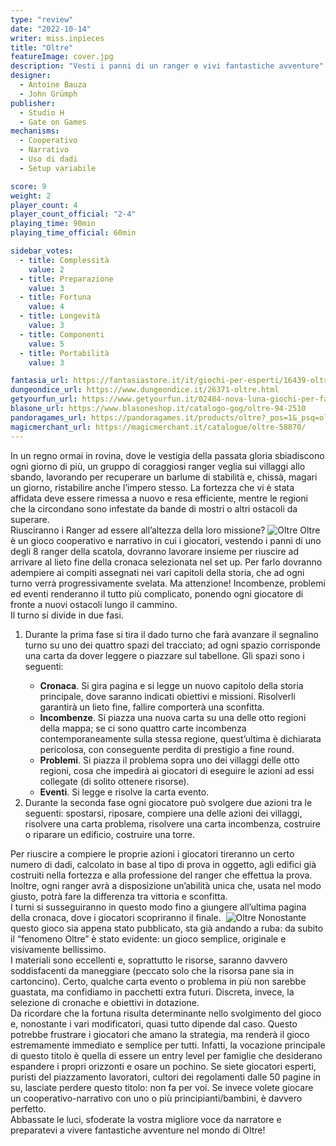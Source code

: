 ```yaml
---
type: "review"
date: "2022-10-14"
writer: miss.inpieces
title: "Oltre"
featureImage: cover.jpg
description: "Vesti i panni di un ranger e vivi fantastiche avventure"
designer:
  - Antoine Bauza
  - John Grümph
publisher:
  - Studio H
  - Gate on Games
mechanisms:
  - Cooperativo
  - Narrativo
  - Uso di dadi
  - Setup variabile

score: 9
weight: 2
player_count: 4
player_count_official: "2-4"
playing_time: 90min
playing_time_official: 60min

sidebar_votes:
  - title: Complessità
    value: 2
  - title: Preparazione
    value: 3
  - title: Fortuna
    value: 4
  - title: Longevità
    value: 3
  - title: Componenti
    value: 5
  - title: Portabilità
    value: 3

fantasia_url: https://fantasiastore.it/it/giochi-per-esperti/16439-oltre.html
dungeondice_url: https://www.dungeondice.it/26371-oltre.html
getyourfun_url: https://www.getyourfun.it/02484-nova-luna-giochi-per-famiglia.html
blasone_url: https://www.blasoneshop.it/catalogo-gog/oltre-94-2510
pandoragames_url: https://pandoragames.it/products/oltre?_pos=1&_psq=oltre&_ss=e&_v=1.0
magicmerchant_url: https://magicmerchant.it/catalogue/oltre-58870/
---
```


<Setting>
  In un regno ormai in rovina, dove le vestigia della passata gloria sbiadiscono
  ogni giorno di più, un gruppo di coraggiosi ranger veglia sui villaggi allo
  sbando, lavorando per recuperare un barlume di stabilità e, chissà, magari un
  giorno, ristabilire anche l’impero stesso. La fortezza che vi è stata affidata
  deve essere rimessa a nuovo e resa efficiente, mentre le regioni che la
  circondano sono infestate da bande di mostri o altri ostacoli da superare.<br/>
  Riusciranno i Ranger ad essere all’altezza della loro missione?

</Setting>

<img src="./game1.jpg" alt="Oltre" />

<Rules>
  Oltre è un gioco cooperativo e narrativo in cui i giocatori, vestendo i panni
  di uno degli 8 ranger della scatola, dovranno lavorare insieme per riuscire ad
  arrivare al lieto fine della cronaca selezionata nel set up. Per farlo
  dovranno adempiere ai compiti assegnati nei vari capitoli della storia, che ad
  ogni turno verrà progressivamente svelata. Ma attenzione! Incombenze, problemi
  ed eventi renderanno il tutto più complicato, ponendo ogni giocatore di fronte
  a nuovi ostacoli lungo il cammino.
  <br />
  Il turno si divide in due fasi.
  <ol>
    <li>
      Durante la prima fase si tira il dado turno che farà avanzare il segnalino
      turno su uno dei quattro spazi del tracciato; ad ogni spazio corrisponde
      una carta da dover leggere o piazzare sul tabellone. Gli spazi sono i
      seguenti:&nbsp;
    </li>
    <ul>
      <li>
        <strong>Cronaca</strong>. Si gira pagina e si legge un nuovo capitolo
        della storia principale, dove saranno indicati obiettivi e missioni.
        Risolverli garantirà un lieto fine, fallire comporterà una sconfitta.
      </li>
      <li>
        <strong>Incombenze</strong>. Si piazza una nuova carta su una delle otto
        regioni della mappa; se ci sono quattro carte incombenza
        contemporaneamente sulla stessa regione, quest’ultima è dichiarata
        pericolosa, con conseguente perdita di prestigio a fine round.
      </li>
      <li>
        <strong>Problemi</strong>. Si piazza il problema sopra uno dei villaggi
        delle otto regioni, cosa che impedirà ai giocatori di eseguire le azioni
        ad essi collegate (di solito ottenere risorse).
      </li>
      <li>
        <strong>Eventi</strong>. Si legge e risolve la carta evento.
        <br />
      </li>
    </ul>
    <li>
      Durante la seconda fase ogni giocatore può svolgere due azioni tra le
      seguenti: spostarsi, riposare, compiere una delle azioni dei villaggi,
      risolvere una carta problema, risolvere una carta incombenza, costruire o
      riparare un edificio, costruire una torre.
      <br />
    </li>
  </ol>
  Per riuscire a compiere le proprie azioni i giocatori tireranno un certo
  numero di dadi, calcolato in base al tipo di prova in oggetto, agli edifici
  già costruiti nella fortezza e alla professione del ranger che effettua la
  prova. Inoltre, ogni ranger avrà a disposizione un’abilità unica che, usata
  nel modo giusto, potrà fare la differenza tra vittoria e sconfitta.
  <br />I turni si susseguiranno in questo modo fino a giungere all’ultima pagina
  della cronaca, dove i giocatori scopriranno il finale.&nbsp;
</Rules>

<img src="./game2.jpg" alt="Oltre" />

<Feedback>
  Nonostante questo gioco sia appena stato pubblicato, sta già andando a ruba:
  da subito il “fenomeno Oltre” è stato evidente: un gioco semplice, originale e
  visivamente bellissimo.&nbsp;
  <br />
  I materiali sono eccellenti e, soprattutto le risorse, saranno davvero
  soddisfacenti da maneggiare (peccato solo che la risorsa pane sia in
  cartoncino). Certo, qualche carta evento o problema in più non sarebbe
  guastata, ma confidiamo in pacchetti extra futuri. Discreta, invece, la
  selezione di cronache e obiettivi in dotazione.
  <br />
  Da ricordare che la fortuna risulta determinante nello svolgimento del gioco
  e, nonostante i vari modificatori, quasi tutto dipende dal caso. Questo
  potrebbe frustrare i giocatori che amano la strategia, ma renderà il gioco
  estremamente immediato e semplice per tutti. Infatti, la vocazione principale
  di questo titolo è quella di essere un entry level per famiglie che desiderano
  espandere i propri orizzonti e osare un pochino. Se siete giocatori esperti,
  puristi del piazzamento lavoratori, cultori dei regolamenti dalle 50 pagine in
  su, lasciate perdere questo titolo: non fa per voi. Se invece volete giocare
  un cooperativo-narrativo con uno o più principianti/bambini, è davvero
  perfetto.
  <br />
  Abbassate le luci, sfoderate la vostra migliore voce da narratore e
  preparatevi a vivere fantastiche avventure nel mondo di Oltre!
</Feedback>
